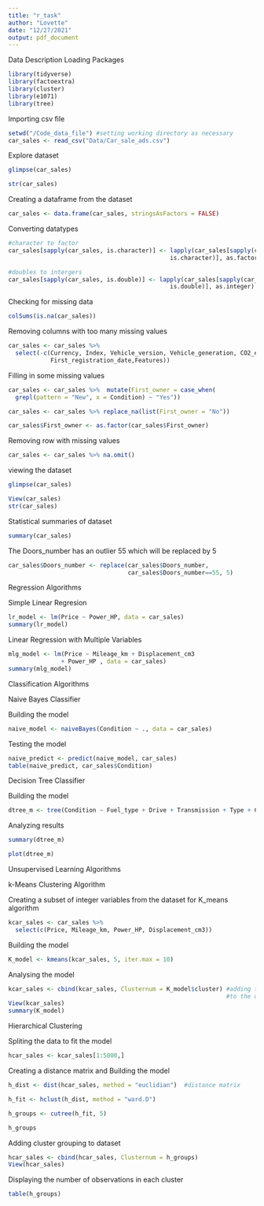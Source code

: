 ---
title: "r_task"
author: "Lovette"
date: "12/27/2021"
output: pdf_document
---


Data Description
Loading Packages
```{r}
library(tidyverse)
library(factoextra)
library(cluster)
library(e1071)
library(tree)
```

Importing csv file
```{r}
setwd("/Code_data_file") #setting working directory as necessary
car_sales <- read_csv("Data/Car_sale_ads.csv")
```
Explore dataset
```{r}
glimpse(car_sales)
```
```{r}
str(car_sales)
```

Creating a dataframe from the dataset
```{r}
car_sales <- data.frame(car_sales, stringsAsFactors = FALSE)

```

Converting datatypes
```{r}
#character to factor
car_sales[sapply(car_sales, is.character)] <- lapply(car_sales[sapply(car_sales,
                                              is.character)], as.factor)

#doubles to intergers
car_sales[sapply(car_sales, is.double)] <- lapply(car_sales[sapply(car_sales,
                                              is.double)], as.integer)
```


Checking for missing data
```{r}
colSums(is.na(car_sales))
```

Removing columns with too many missing values
```{r}
car_sales <- car_sales %>%
  select(-c(Currency, Index, Vehicle_version, Vehicle_generation, CO2_emissions,
            First_registration_date,Features))
```

Filling in some missing values
```{r}

car_sales <- car_sales %>%  mutate(First_owner = case_when(
  grepl(pattern = "New", x = Condition) ~ "Yes"))

car_sales <- car_sales %>% replace_na(list(First_owner = "No"))

car_sales$First_owner <- as.factor(car_sales$First_owner)

```

Removing row with missing values
```{r}
car_sales <- car_sales %>% na.omit()
```

viewing the dataset
```{r}
glimpse(car_sales)

```

```{r}
View(car_sales)
str(car_sales)
```


Statistical summaries of dataset
```{r}
summary(car_sales)
```

The Doors_number has an outlier 55 which will be replaced by 5
```{r}
car_sales$Doors_number <- replace(car_sales$Doors_number,
                                  car_sales$Doors_number==55, 5)
```


Regression Algorithms

Simple Linear Regresion
```{r}
lr_model <- lm(Price ~ Power_HP, data = car_sales)
summary(lr_model)
```

Linear Regression with Multiple Variables
```{r}

mlg_model <- lm(Price ~ Mileage_km + Displacement_cm3 
               + Power_HP , data = car_sales)
summary(mlg_model)
```

Classification Algorithms

Naive Bayes Classifier

Building the model
```{r}
naive_model <- naiveBayes(Condition ~ ., data = car_sales)
```

Testing the model
```{r}
naive_predict <- predict(naive_model, car_sales)
table(naive_predict, car_sales$Condition)
```

Decision Tree Classifier

Building the model
```{r}
dtree_m <- tree(Condition ~ Fuel_type + Drive + Transmission + Type + Colour, car_sales)
```


Analyzing results
```{r}
summary(dtree_m)
```

```{r}
plot(dtree_m)
```

Unsupervised Learning Algorithms

k-Means Clustering Algorithm

Creating a subset of integer variables from the dataset for K_means algorithm
```{r}
kcar_sales <- car_sales %>%
  select(c(Price, Mileage_km, Power_HP, Displacement_cm3))

```

Building the model
```{r}
K_model <- kmeans(kcar_sales, 5, iter.max = 10)
```

Analysing the model
```{r}
kcar_sales <- cbind(kcar_sales, Clusternum = K_model$cluster) #adding the cluster number
                                                              #to the dataset
View(kcar_sales)
summary(K_model)
```


Hierarchical Clustering 

Spliting the data to fit the model
```{r}
hcar_sales <- kcar_sales[1:5000,]

```

Creating a distance matrix and Building the model
```{r}
h_dist <- dist(hcar_sales, method = "euclidian")  #distance matrix

h_fit <- hclust(h_dist, method = "ward.D")

h_groups <- cutree(h_fit, 5)

h_groups

```

Adding cluster grouping to dataset
```{r}
hcar_sales <- cbind(hcar_sales, Clusternum = h_groups)
View(hcar_sales)
```

Displaying the number of observations in each cluster
```{r}
table(h_groups)
```











